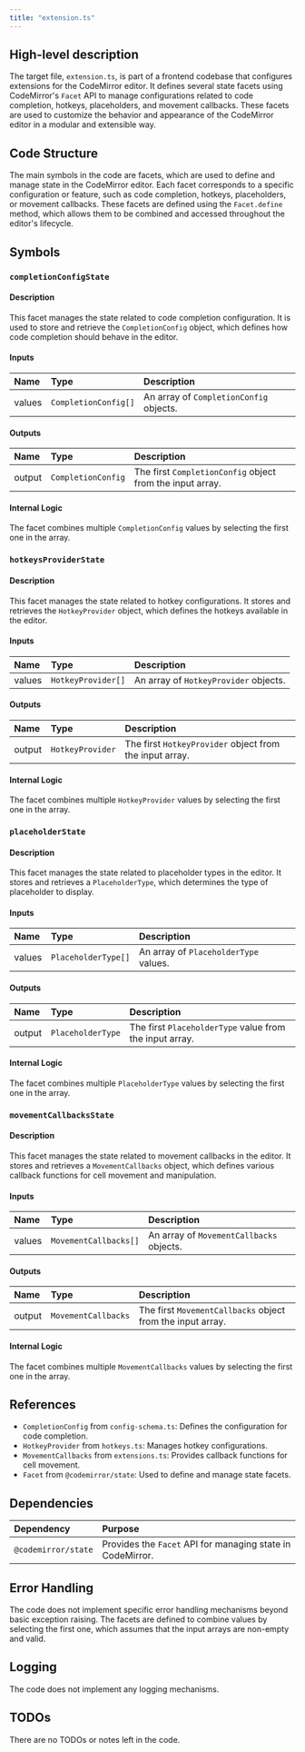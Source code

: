 ```yaml
---
title: "extension.ts"
---
```


## High-level description

The target file, `extension.ts`, is part of a frontend codebase that configures extensions for the CodeMirror editor. It defines several state facets using CodeMirror's `Facet` API to manage configurations related to code completion, hotkeys, placeholders, and movement callbacks. These facets are used to customize the behavior and appearance of the CodeMirror editor in a modular and extensible way.

## Code Structure

The main symbols in the code are facets, which are used to define and manage state in the CodeMirror editor. Each facet corresponds to a specific configuration or feature, such as code completion, hotkeys, placeholders, or movement callbacks. These facets are defined using the `Facet.define` method, which allows them to be combined and accessed throughout the editor's lifecycle.

## Symbols

### `completionConfigState`
#### Description
This facet manages the state related to code completion configuration. It is used to store and retrieve the `CompletionConfig` object, which defines how code completion should behave in the editor.

#### Inputs
| Name | Type | Description |
|:-----|:-----|:------------|
| values | `CompletionConfig[]` | An array of `CompletionConfig` objects. |

#### Outputs
| Name | Type | Description |
|:-----|:-----|:------------|
| output | `CompletionConfig` | The first `CompletionConfig` object from the input array. |

#### Internal Logic
The facet combines multiple `CompletionConfig` values by selecting the first one in the array.

### `hotkeysProviderState`
#### Description
This facet manages the state related to hotkey configurations. It stores and retrieves the `HotkeyProvider` object, which defines the hotkeys available in the editor.

#### Inputs
| Name | Type | Description |
|:-----|:-----|:------------|
| values | `HotkeyProvider[]` | An array of `HotkeyProvider` objects. |

#### Outputs
| Name | Type | Description |
|:-----|:-----|:------------|
| output | `HotkeyProvider` | The first `HotkeyProvider` object from the input array. |

#### Internal Logic
The facet combines multiple `HotkeyProvider` values by selecting the first one in the array.

### `placeholderState`
#### Description
This facet manages the state related to placeholder types in the editor. It stores and retrieves a `PlaceholderType`, which determines the type of placeholder to display.

#### Inputs
| Name | Type | Description |
|:-----|:-----|:------------|
| values | `PlaceholderType[]` | An array of `PlaceholderType` values. |

#### Outputs
| Name | Type | Description |
|:-----|:-----|:------------|
| output | `PlaceholderType` | The first `PlaceholderType` value from the input array. |

#### Internal Logic
The facet combines multiple `PlaceholderType` values by selecting the first one in the array.

### `movementCallbacksState`
#### Description
This facet manages the state related to movement callbacks in the editor. It stores and retrieves a `MovementCallbacks` object, which defines various callback functions for cell movement and manipulation.

#### Inputs
| Name | Type | Description |
|:-----|:-----|:------------|
| values | `MovementCallbacks[]` | An array of `MovementCallbacks` objects. |

#### Outputs
| Name | Type | Description |
|:-----|:-----|:------------|
| output | `MovementCallbacks` | The first `MovementCallbacks` object from the input array. |

#### Internal Logic
The facet combines multiple `MovementCallbacks` values by selecting the first one in the array.

## References

- `CompletionConfig` from `config-schema.ts`: Defines the configuration for code completion.
- `HotkeyProvider` from `hotkeys.ts`: Manages hotkey configurations.
- `MovementCallbacks` from `extensions.ts`: Provides callback functions for cell movement.
- `Facet` from `@codemirror/state`: Used to define and manage state facets.

## Dependencies

| Dependency | Purpose |
|:-----------|:--------|
| `@codemirror/state` | Provides the `Facet` API for managing state in CodeMirror. |

## Error Handling

The code does not implement specific error handling mechanisms beyond basic exception raising. The facets are defined to combine values by selecting the first one, which assumes that the input arrays are non-empty and valid.

## Logging

The code does not implement any logging mechanisms.

## TODOs

There are no TODOs or notes left in the code.